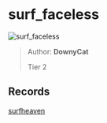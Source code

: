 
# surf_faceless

![surf_faceless](https://raw.githubusercontent.com/Sayt123/SurfMapPics/Maps-and-bonuses/csgo/surf_faceless.jpg)

> Author: **DownyCat**
>
> Tier 2

## Records

[surfheaven](https://surfheaven.eu/map/surf_faceless)
